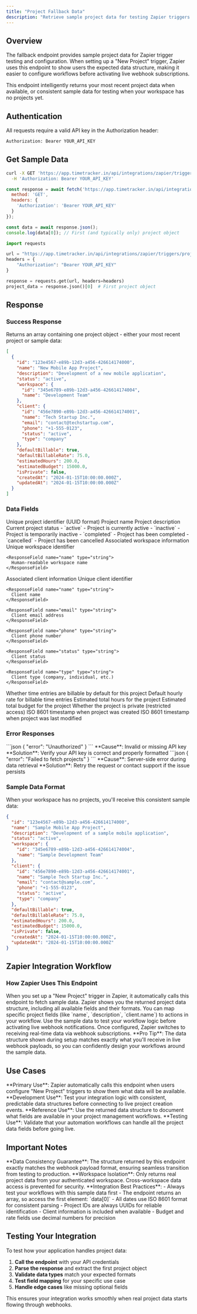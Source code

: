 ```yaml
---
title: "Project Fallback Data"
description: "Retrieve sample project data for testing Zapier triggers and previewing data structures."
---
```


## Overview

The fallback endpoint provides sample project data for Zapier trigger testing and configuration. When setting up a "New Project" trigger, Zapier uses this endpoint to show users the expected data structure, making it easier to configure workflows before activating live webhook subscriptions.

<Note>
This endpoint intelligently returns your most recent project data when available, or consistent sample data for testing when your workspace has no projects yet.
</Note>

## Authentication

All requests require a valid API key in the Authorization header:

```bash
Authorization: Bearer YOUR_API_KEY
```

## Get Sample Data

<CodeGroup>

```bash cURL
curl -X GET 'https://app.timetracker.in/api/integrations/zapier/triggers/projects/fallback' \
  -H 'Authorization: Bearer YOUR_API_KEY'
```

```javascript JavaScript
const response = await fetch('https://app.timetracker.in/api/integrations/zapier/triggers/projects/fallback', {
  method: 'GET',
  headers: {
    'Authorization': 'Bearer YOUR_API_KEY'
  }
});

const data = await response.json();
console.log(data[0]); // First (and typically only) project object
```

```python Python
import requests

url = "https://app.timetracker.in/api/integrations/zapier/triggers/projects/fallback"
headers = {
    "Authorization": "Bearer YOUR_API_KEY"
}

response = requests.get(url, headers=headers)
project_data = response.json()[0]  # First project object
```

</CodeGroup>

## Response

### Success Response

Returns an array containing one project object - either your most recent project or sample data:

```json
[
  {
    "id": "123e4567-e89b-12d3-a456-426614174000",
    "name": "New Mobile App Project",
    "description": "Development of a new mobile application",
    "status": "active",
    "workspace": {
      "id": "345e6789-e89b-12d3-a456-426614174004",
      "name": "Development Team"
    },
    "client": {
      "id": "456e7890-e89b-12d3-a456-426614174001",
      "name": "Tech Startup Inc.",
      "email": "contact@techstartup.com",
      "phone": "+1-555-0123",
      "status": "active",
      "type": "company"
    },
    "defaultBillable": true,
    "defaultBillableRate": 75.0,
    "estimatedHours": 200.0,
    "estimatedBudget": 15000.0,
    "isPrivate": false,
    "createdAt": "2024-01-15T10:00:00.000Z",
    "updatedAt": "2024-01-15T10:00:00.000Z"
  }
]
```

### Data Fields

<ResponseField name="id" type="string">
  Unique project identifier (UUID format)
</ResponseField>

<ResponseField name="name" type="string">
  Project name
</ResponseField>

<ResponseField name="description" type="string">
  Project description
</ResponseField>

<ResponseField name="status" type="string">
  Current project status
  - `active` - Project is currently active
  - `inactive` - Project is temporarily inactive
  - `completed` - Project has been completed
  - `cancelled` - Project has been cancelled
</ResponseField>

<ResponseField name="workspace" type="object">
  Associated workspace information
  
  <Expandable title="Workspace Object">
    <ResponseField name="id" type="string">
      Unique workspace identifier
    </ResponseField>
    
    <ResponseField name="name" type="string">
      Human-readable workspace name
    </ResponseField>
  </Expandable>
</ResponseField>

<ResponseField name="client" type="object">
  Associated client information
  
  <Expandable title="Client Object">
    <ResponseField name="id" type="string">
      Unique client identifier
    </ResponseField>
    
    <ResponseField name="name" type="string">
      Client name
    </ResponseField>
    
    <ResponseField name="email" type="string">
      Client email address
    </ResponseField>
    
    <ResponseField name="phone" type="string">
      Client phone number
    </ResponseField>
    
    <ResponseField name="status" type="string">
      Client status
    </ResponseField>
    
    <ResponseField name="type" type="string">
      Client type (company, individual, etc.)
    </ResponseField>
  </Expandable>
</ResponseField>

<ResponseField name="defaultBillable" type="boolean">
  Whether time entries are billable by default for this project
</ResponseField>

<ResponseField name="defaultBillableRate" type="number">
  Default hourly rate for billable time entries
</ResponseField>

<ResponseField name="estimatedHours" type="number">
  Estimated total hours for the project
</ResponseField>

<ResponseField name="estimatedBudget" type="number">
  Estimated total budget for the project
</ResponseField>

<ResponseField name="isPrivate" type="boolean">
  Whether the project is private (restricted access)
</ResponseField>

<ResponseField name="createdAt" type="string">
  ISO 8601 timestamp when project was created
</ResponseField>

<ResponseField name="updatedAt" type="string">
  ISO 8601 timestamp when project was last modified
</ResponseField>

### Error Responses

<AccordionGroup>
  <Accordion title="401 Unauthorized">
    ```json
    {
      "error": "Unauthorized"
    }
    ```
    **Cause**: Invalid or missing API key  
    **Solution**: Verify your API key is correct and properly formatted
  </Accordion>
  
  <Accordion title="500 Internal Server Error">
    ```json
    {
      "error": "Failed to fetch projects"
    }
    ```
    **Cause**: Server-side error during data retrieval  
    **Solution**: Retry the request or contact support if the issue persists
  </Accordion>
</AccordionGroup>

### Sample Data Format

When your workspace has no projects, you'll receive this consistent sample data:

```json
{
  "id": "123e4567-e89b-12d3-a456-426614174000",
  "name": "Sample Mobile App Project",
  "description": "Development of a sample mobile application",
  "status": "active",
  "workspace": {
    "id": "345e6789-e89b-12d3-a456-426614174004",
    "name": "Sample Development Team"
  },
  "client": {
    "id": "456e7890-e89b-12d3-a456-426614174001",
    "name": "Sample Tech Startup Inc.",
    "email": "contact@sample.com",
    "phone": "+1-555-0123",
    "status": "active",
    "type": "company"
  },
  "defaultBillable": true,
  "defaultBillableRate": 75.0,
  "estimatedHours": 200.0,
  "estimatedBudget": 15000.0,
  "isPrivate": false,
  "createdAt": "2024-01-15T10:00:00.000Z",
  "updatedAt": "2024-01-15T10:00:00.000Z"
}
```

## Zapier Integration Workflow

### How Zapier Uses This Endpoint

<Steps>
  <Step title="Trigger Configuration">
    When you set up a "New Project" trigger in Zapier, it automatically calls this endpoint to fetch sample data.
  </Step>
  
  <Step title="Data Structure Display">
    Zapier shows you the returned project data structure, including all available fields and their formats.
  </Step>
  
  <Step title="Field Mapping Setup">
    You can map specific project fields (like `name`, `description`, `client.name`) to actions in your workflow.
  </Step>
  
  <Step title="Testing & Validation">
    Use the sample data to test your workflow logic before activating live webhook notifications.
  </Step>
  
  <Step title="Production Activation">
    Once configured, Zapier switches to receiving real-time data via webhook subscriptions.
  </Step>
</Steps>

<Tip>
**Pro Tip**: The data structure shown during setup matches exactly what you'll receive in live webhook payloads, so you can confidently design your workflows around the sample data.
</Tip>

## Use Cases

<AccordionGroup>
  <Accordion title="Zapier Trigger Setup">
    **Primary Use**: Zapier automatically calls this endpoint when users configure "New Project" triggers to show them what data will be available.
  </Accordion>
  
  <Accordion title="Integration Development">
    **Development Use**: Test your integration logic with consistent, predictable data structures before connecting to live project creation events.
  </Accordion>
  
  <Accordion title="Documentation & Training">
    **Reference Use**: Use the returned data structure to document what fields are available in your project management workflows.
  </Accordion>
  
  <Accordion title="Workflow Validation">
    **Testing Use**: Validate that your automation workflows can handle all the project data fields before going live.
  </Accordion>
</AccordionGroup>

## Important Notes

<Warning>
**Data Consistency Guarantee**: The structure returned by this endpoint exactly matches the webhook payload format, ensuring seamless transition from testing to production.
</Warning>

<Info>
**Workspace Isolation**: Only returns real project data from your authenticated workspace. Cross-workspace data access is prevented for security.
</Info>

<Check>
**Integration Best Practices**:
- Always test your workflows with this sample data first
- The endpoint returns an array, so access the first element: `data[0]`
- All dates use ISO 8601 format for consistent parsing
- Project IDs are always UUIDs for reliable identification
- Client information is included when available
- Budget and rate fields use decimal numbers for precision
</Check>

## Testing Your Integration

To test how your application handles project data:

1. **Call the endpoint** with your API credentials
2. **Parse the response** and extract the first project object
3. **Validate data types** match your expected formats
4. **Test field mapping** for your specific use case
5. **Handle edge cases** like missing optional fields

This ensures your integration works smoothly when real project data starts flowing through webhooks.